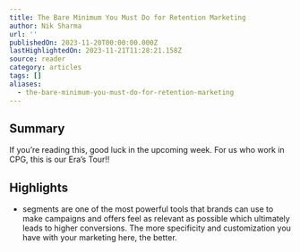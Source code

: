 ```yaml
---
title: The Bare Minimum You Must Do for Retention Marketing
author: Nik Sharma
url: ''
publishedOn: 2023-11-20T00:00:00.000Z
lastHighlightedOn: 2023-11-21T11:28:21.158Z
source: reader
category: articles
tags: []
aliases:
  - the-bare-minimum-you-must-do-for-retention-marketing
---
```

## Summary

If you’re reading this, good luck in the upcoming week. For us who work in CPG, this is our Era’s Tour!!

## Highlights
- segments are one of the most powerful tools that brands can use to make campaigns and offers feel as relevant as possible which ultimately leads to higher conversions. The more specificity and customization you have with your marketing here, the better.
